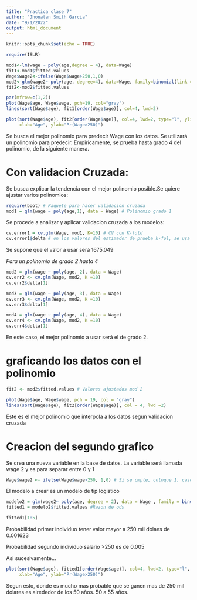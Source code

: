 ```yaml
---
title: "Practica clase 7"
author: "Jhonatan Smith Garcia"
date: "9/1/2022"
output: html_document
---
```


```r
knitr::opts_chunk$set(echo = TRUE)
```




```r
require(ISLR)

mod1<-lm(wage ~ poly(age,degree = 4), data=Wage)
fit1<-mod1$fitted.values
Wage$wage2<-ifelse(Wage$wage>250,1,0)
mod2<-glm(wage2~ poly(age, degree=4), data=Wage, family=binomial(link = "logit"))
fit2<-mod2$fitted.values
```


```r
par(mfrow=c(1,2))
plot(Wage$age, Wage$wage, pch=19, col="gray")
lines(sort(Wage$age), fit1[order(Wage$age)], col=4, lwd=2)

plot(sort(Wage$age), fit2[order(Wage$age)], col=4, lwd=2, type="l", ylim=c(0, 0.2), 
     xlab="Age", ylab="Pr(Wage>250)")

```


Se busca el mejor polinomio para predecir Wage con los datos. Se utilizará un polinomio para predecir. Empiricamente, se prueba hasta grado 4 del polinomio, de la siguiente manera.

# Con validacion Cruzada:

Se busca explicar la tendencia con el mejor polinomio posible.Se quiere ajustar varios polinomios:


```r
require(boot) # Paquete para hacer validacion cruzada
mod1 = glm(wage ~ poly(age,1), data = Wage) # Polinomio grado 1

```

Se procede a analizar y aplicar validacion cruzada a los modelos:

```r
cv.error1 = cv.glm(Wage, mod1, K=10) # CV con K-fold
cv.error1$delta # on los valores del estimador de prueba k-fol, se usa el primer valor.
```
Se supone que el valor a usar será 1675.049

*Para un polinomio de grado 2 hasta 4*

```r
mod2 = glm(wage ~ poly(age, 2), data = Wage)
cv.err2 <- cv.glm(Wage, mod2, K =10)
cv.err2$delta[1]
```
```r
mod3 = glm(wage ~ poly(age, 3), data = Wage)
cv.err3 <- cv.glm(Wage, mod2, K =10)
cv.err3$delta[1]
```
```r
mod4 = glm(wage ~ poly(age, 4), data = Wage)
cv.err4 <- cv.glm(Wage, mod2, K =10)
cv.err4$delta[1]
```

En este caso, el mejor polinomio a usar será el de grado 2.  

# graficando los datos con el polinomio

```r
fit2 <- mod2$fitted.values # Valores ajustados mod 2

plot(Wage$age, Wage$wage, pch = 19, col = "gray")
lines(sort(Wage$age), fit2[order(Wage$age)], col = 4, lwd =2)

```


Este es el mejor polinomio que interpola a los datos segun validacion cruzada

# Creacion del segundo grafico

Se crea una nueva variable en la base de datos. La variable será llamada wage 2 y es para separar entre 0 y 1

```r
Wage$wage2 <- ifelse(Wage$wage>250, 1,0) # Si se cmple, coloque 1, caso contrario, 0 

```

El modelo a crear es un modelo de tip logistico

```r
modelo2 = glm(wage2~ poly(age, degree = 2), data = Wage , family = binomial(link = "logit"))
fitted1 = modelo2$fitted.values #Razon de ods
```

```r
fitted1[1:5]
```

Probabilidad primer individuo tener valor mayor a 250 mil dolaes de 0.001623

Probabilidad segundo individuo salario >250 es de 0.005 

Asi sucesivamente...

```r
plot(sort(Wage$age), fitted1[order(Wage$age)], col=4, lwd=2, type="l", ylim=c(0, 0.2), 
     xlab="Age", ylab="Pr(Wage>250)")
```

Segun esto, donde es mucho mas probable que se ganen mas de 250 mil dolares es alrededor de los 50 años. 50 a 55 años.



